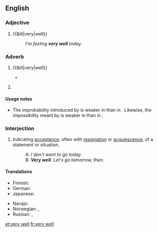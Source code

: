 ==English==

===Adjective===
{{en-adj|head=[[very]] [[well]]|-}}

# {{&lit|very|well}}
#: ''I'm feeling '''very well''' today.''

===Adverb===
{{en-adv|head=[[very]] [[well]]}}

# {{&lit|very|well}}
#: {{usex|lang=en|He managed the company '''very well'''.}}
#: {{usex|lang=en|He understood '''very well''' that there might be difficulties.}}
#* {{quote-book|year=1893|author={{w|Walter Besant}}|title=[http://gutenberg.org/ebooks/34738 The Ivory Gate]|chapter=Prologue
|passage=Thus, when he drew up instructions in lawyer language, he expressed the important words by an initial, a medial, or a final consonant, and made scratches for all the words between; his clerks, however, understood him '''very well'''.}}
# {{context|idiomatic|lang=en}} {{non-gloss definition|Used to weaken the effect of certain [[modal verb]]s.}}
#: {{usex|lang=en|It may '''very well''' rain this afternoon.}}
#: {{usex|lang=en|I can't '''very well''' talk to you and concentrate on sanding this at the same time.}}

====Usage notes====
* {{sense|used to weaken the effect of modal verbs}} The improbability introduced by {{term|may}} is weaker in {{term||It may very well rain}} than in {{term||It may rain}}. Likewise, the impossibility meant by {{term|can't}} is weaker in {{term||I can't very well talk}} than in {{term||I can't talk}}.

===Interjection===
{{en-interj|head=[[very]] [[well]]}}

# {{context|idiomatic|dated|formal|lang=en}} Indicating [[acceptance]], often with [[resignation]] or [[acquiescence]], of a statement or situation.
#: A: ''I don't want to go today.''
#: B: '''''Very well'''. Let's go tomorrow, then.''

====Translations====
{{trans-top|interjection}}
* Finnish: {{t|fi|hyvä on}}
* German: {{t+|de|gut|alt=na gut}}
* Japanese: {{t|ja|よかろう|tr=yokarō|sc=Jpan}}
{{trans-mid}}
* Navajo: {{t|nv|hágoshį́į́}}
* Norwegian: {{t|no|javel}}, {{t|no|da så}}
* Russian: {{t+|ru|хорошо|alt=(ну) хорошо́|sc=Cyrl}}, {{t+|ru|ладно|alt=(ну) ла́дно|sc=Cyrl}}
{{trans-bottom}}

[[et:very well]]
[[fr:very well]]
